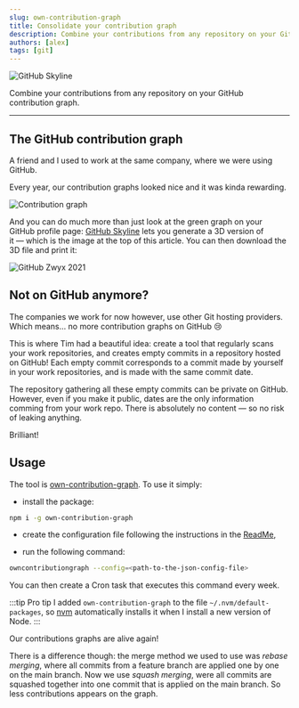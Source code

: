 ```yaml
---
slug: own-contribution-graph
title: Consolidate your contribution graph
description: Combine your contributions from any repository on your GitHub contribution graph.
authors: [alex]
tags: [git]
---
```



<Image src={skylineZwyx2021} alt="GitHub Skyline" legend="GitHub Skyline" />

Combine your contributions from any repository on your GitHub contribution graph.

<!--truncate-->

---

## The GitHub contribution graph

A friend and I used to work at the same company, where we were using GitHub.

Every year, our contribution graphs looked nice and it was kinda rewarding.

<Image
	src={contributionGraph}
	alt="Contribution graph"
	legend="A contribution graph on GitHub"
/>

And you can do much more than just look at the green graph on your GitHub profile page: [GitHub Skyline](https://skyline.github.com/) lets you generate a 3D version of it — which is the image at the top of this article. You can then download the 3D file and print it:

<Image
	src={skylineZwyx2021Printed}
	alt="GitHub Zwyx 2021"
	legend="Code trophy!"
/>

## Not on GitHub anymore?

The companies we work for now however, use other Git hosting providers. Which means... no more contribution graphs on GitHub 😢

This is where Tim had a beautiful idea: create a tool that regularly scans your work repositories, and creates empty commits in a repository hosted on GitHub! Each empty commit corresponds to a commit made by yourself in your work repositories, and is made with the same commit date.

The repository gathering all these empty commits can be private on GitHub. However, even if you make it public, dates are the only information comming from your work repo. There is absolutely no content — so no risk of leaking anything.

Brilliant!

## Usage

The tool is [own-contribution-graph](https://npmjs.com/package/own-contribution-graph). To use it simply:

- install the package:

```bash
npm i -g own-contribution-graph
```

- create the configuration file following the instructions in the [ReadMe](https://npmjs.com/package/own-contribution-graph),

- run the following command:

```bash
owncontributiongraph --config=<path-to-the-json-config-file>
```

You can then create a Cron task that executes this command every week.

:::tip Pro tip
I added `own-contribution-graph` to the file `~/.nvm/default-packages`, so [nvm](https://github.com/nvm-sh/nvm) automatically installs it when I install a new version of Node.
:::

Our contributions graphs are alive again!

There is a difference though: the merge method we used to use was _rebase merging_, where all commits from a feature branch are applied one by one on the main branch. Now we use _squash merging_, were all commits are squashed together into one commit that is applied on the main branch. So less contributions appears on the graph.

